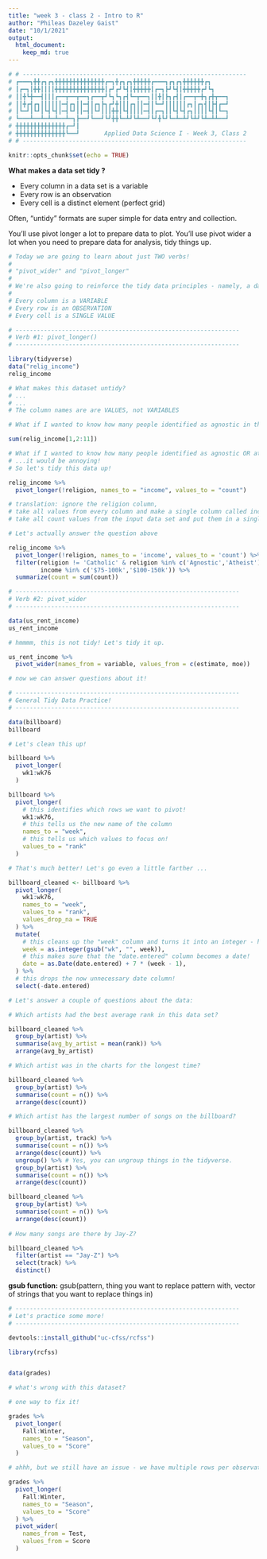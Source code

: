 ```yaml
---
title: "week 3 - class 2 - Intro to R"
author: "Phileas Dazeley Gaist"
date: "10/1/2021"
output: 
  html_document:
    keep_md: true
---
```


```r
# # ---------------------------------------------------------------
# ┏━━━┓╋╋┏┓┏┓╋╋╋╋╋╋╋╋╋╋╋╋╋╋┏━┓╋┏┓┏┓╋╋╋╋╋┏━━━┓┏┓┏┓╋╋╋╋╋╋┏┓
# ┃┏━┓┃╋╋┃┃┃┃╋╋╋╋╋╋╋╋╋╋╋╋╋╋┃┏┛┏┛┗┫┃╋╋╋╋╋┃┏━┓┣┛┗┫┃╋╋╋╋╋┏┛┗┓
# ┃┃╋┗╋━━┫┃┃┃┏━━┳━━┳━━┓┏━━┳┛┗┓┗┓┏┫┗━┳━━┓┃┃╋┃┣┓┏┫┃┏━━┳━╋┓┏╋┳━━┓
# ┃┃╋┏┫┏┓┃┃┃┃┃┃━┫┏┓┃┃━┫┃┏┓┣┓┏┛╋┃┃┃┏┓┃┃━┫┃┗━┛┃┃┃┃┃┃┏┓┃┏┓┫┃┣┫┏━┛
# ┃┗━┛┃┗┛┃┗┫┗┫┃━┫┗┛┃┃━┫┃┗┛┃┃┃╋╋┃┗┫┃┃┃┃━┫┃┏━┓┃┃┗┫┗┫┏┓┃┃┃┃┗┫┃┗━┓
# ┗━━━┻━━┻━┻━┻━━┻━┓┣━━┛┗━━┛┗┛╋╋┗━┻┛┗┻━━┛┗┛╋┗┛┗━┻━┻┛┗┻┛┗┻━┻┻━━┛
# ╋╋╋╋╋╋╋╋╋╋╋╋╋╋┏━┛┃
# ╋╋╋╋╋╋╋╋╋╋╋╋╋╋┗━━┛       Applied Data Science I - Week 3, Class 2
# # ---------------------------------------------------------------
```

```r
knitr::opts_chunk$set(echo = TRUE)
```

**What makes a data set tidy ?**

- Every column in a data set is a variable
- Every row is an observation
- Every cell is a distinct element (perfect grid)

Often, "untidy" formats are super simple for data entry and collection. 

You'll use pivot longer a lot to prepare data to plot.
You'll use pivot wider a lot when you need to prepare data for analysis, tidy things up. 

```r
# Today we are going to learn about just TWO verbs!
#
# "pivot_wider" and "pivot_longer"
# 
# We're also going to reinforce the tidy data principles - namely, a dataset is tidy IF and ONLY IF: 
# 
# Every column is a VARIABLE
# Every row is an OBSERVATION
# Every cell is a SINGLE VALUE 

# ---------------------------------------------------------------
# Verb #1: pivot_longer()
# ---------------------------------------------------------------

library(tidyverse)
data("relig_income")
relig_income

# What makes this dataset untidy?
# ...
# ...
# The column names are are VALUES, not VARIABLES 

# What if I wanted to know how many people identified as agnostic in this dataset? 

sum(relig_income[1,2:11])

# What if I wanted to know how many people identified as agnostic OR atheist but NOT catholic and made at least 75k a year? 
# ...it would be annoying!
# So let's tidy this data up! 

relig_income %>% 
  pivot_longer(!religion, names_to = "income", values_to = "count")

# translation: ignore the religion column, 
# take all values from every column and make a single column called income with every row containing income values for each religious group.
# take all count values from the input data set and put them in a single new column called "count" 

# Let's actually answer the question above 

relig_income %>% 
  pivot_longer(!religion, names_to = 'income', values_to = 'count') %>% 
  filter(religion != 'Catholic' & religion %in% c('Agnostic','Atheist'),
         income %in% c('$75-100k','$100-150k')) %>%
  summarize(count = sum(count))
```

```r
# ---------------------------------------------------------------
# Verb #2: pivot_wider
# ---------------------------------------------------------------

data(us_rent_income)
us_rent_income

# hmmmm, this is not tidy! Let's tidy it up. 

us_rent_income %>%
  pivot_wider(names_from = variable, values_from = c(estimate, moe))

# now we can answer questions about it!
```

```r
# ---------------------------------------------------------------
# General Tidy Data Practice! 
# ---------------------------------------------------------------

data(billboard)
billboard

# Let's clean this up! 

billboard %>% 
  pivot_longer(
    wk1:wk76
  )

billboard %>% 
  pivot_longer(
    # this identifies which rows we want to pivot!
    wk1:wk76, 
    # this tells us the new name of the column
    names_to = "week", 
    # this tells us which values to focus on!
    values_to = "rank"
  )

# That's much better! Let's go even a little farther ...

billboard_cleaned <- billboard %>% 
  pivot_longer(
    wk1:wk76, 
    names_to = "week", 
    values_to = "rank", 
    values_drop_na = TRUE
  ) %>% 
  mutate(
    # this cleans up the "week" column and turns it into an integer - helpful for ordering! 
    week = as.integer(gsub("wk", "", week)),
    # this makes sure that the "date.entered" column becomes a date! 
    date = as.Date(date.entered) + 7 * (week - 1),
  ) %>% 
  # this drops the now unnecessary date column! 
  select(-date.entered)

# Let's answer a couple of questions about the data:

# Which artists had the best average rank in this data set?

billboard_cleaned %>% 
  group_by(artist) %>% 
  summarise(avg_by_artist = mean(rank)) %>% 
  arrange(avg_by_artist)

# Which artist was in the charts for the longest time?

billboard_cleaned %>% 
  group_by(artist) %>% 
  summarise(count = n()) %>% 
  arrange(desc(count)) 

# Which artist has the largest number of songs on the billboard?

billboard_cleaned %>% 
  group_by(artist, track) %>% 
  summarise(count = n()) %>% 
  arrange(desc(count)) %>% 
  ungroup() %>% # Yes, you can ungroup things in the tidyverse.
  group_by(artist) %>% 
  summarise(count = n()) %>% 
  arrange(desc(count))

billboard_cleaned %>% 
  group_by(artist) %>% 
  summarise(count = n()) %>% 
  arrange(desc(count))
  
# How many songs are there by Jay-Z?

billboard_cleaned %>% 
  filter(artist == "Jay-Z") %>% 
  select(track) %>% 
  distinct()
```

**gsub function:** gsub(pattern, thing you want to replace pattern with, vector of strings that you want to replace things in)

```r
# ---------------------------------------------------------------
# Let's practice some more! 
# ---------------------------------------------------------------

devtools::install_github("uc-cfss/rcfss")

library(rcfss)


data(grades)

# what's wrong with this dataset? 

# one way to fix it! 

grades %>% 
  pivot_longer(
    Fall:Winter,
    names_to = "Season",
    values_to = "Score"
  )

# ahhh, but we still have an issue - we have multiple rows per observation (see row 1 and row 7). One more step! 

grades %>% 
  pivot_longer(
    Fall:Winter,
    names_to = "Season",
    values_to = "Score"
  ) %>% 
  pivot_wider(
    names_from = Test,
    values_from = Score
  )
```
